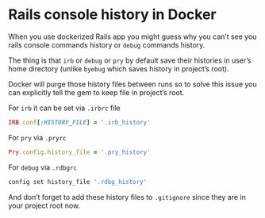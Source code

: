# Rails console history in Docker

When you use dockerized Rails app you might guess why you can’t see you rails console commands history or `debug` commands history.

The thing is that `irb` or  `debug` or `pry` by default save their histories in user’s home directory (unlike `byebug` which saves history in project’s root).

Docker will purge those history files between runs so to solve this issue you can explicitly tell the gem to keep file in project’s root.

For `irb` it can be set via `.irbrc` file

```ruby
IRB.conf[:HISTORY_FILE] = '.irb_history'
```

For `pry`  via `.pryrc`

```ruby
Pry.config.history_file = '.pry_history'
```

For `debug` via `.rdbgrc`

```ruby
config set history_file '.rdbg_history'
```

And don’t forget to add these history files to `.gitignore` since they are in your project root now.

